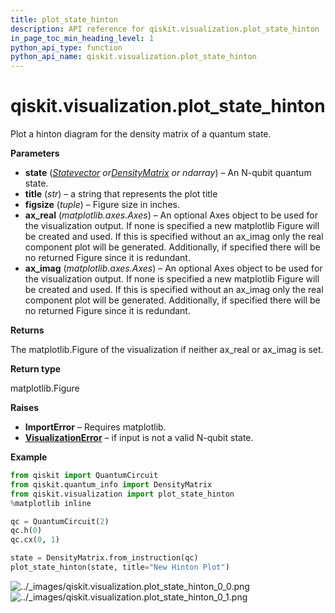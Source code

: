```yaml
---
title: plot_state_hinton
description: API reference for qiskit.visualization.plot_state_hinton
in_page_toc_min_heading_level: 1
python_api_type: function
python_api_name: qiskit.visualization.plot_state_hinton
---
```


# qiskit.visualization.plot\_state\_hinton

<Function id="qiskit.visualization.plot_state_hinton" github="https://github.com/qiskit/qiskit/tree/stable/0.17/qiskit/visualization/state_visualization.py" signature="plot_state_hinton(state, title='', figsize=None, ax_real=None, ax_imag=None, *, rho=None)">
  Plot a hinton diagram for the density matrix of a quantum state.

  **Parameters**

  *   **state** ([*Statevector*](qiskit.quantum_info.Statevector "qiskit.quantum_info.Statevector")  *or*[*DensityMatrix*](qiskit.quantum_info.DensityMatrix "qiskit.quantum_info.DensityMatrix") *or ndarray*) – An N-qubit quantum state.
  *   **title** (*str*) – a string that represents the plot title
  *   **figsize** (*tuple*) – Figure size in inches.
  *   **ax\_real** (*matplotlib.axes.Axes*) – An optional Axes object to be used for the visualization output. If none is specified a new matplotlib Figure will be created and used. If this is specified without an ax\_imag only the real component plot will be generated. Additionally, if specified there will be no returned Figure since it is redundant.
  *   **ax\_imag** (*matplotlib.axes.Axes*) – An optional Axes object to be used for the visualization output. If none is specified a new matplotlib Figure will be created and used. If this is specified without an ax\_imag only the real component plot will be generated. Additionally, if specified there will be no returned Figure since it is redundant.

  **Returns**

  The matplotlib.Figure of the visualization if neither ax\_real or ax\_imag is set.

  **Return type**

  matplotlib.Figure

  **Raises**

  *   **ImportError** – Requires matplotlib.
  *   [**VisualizationError**](qiskit.visualization.VisualizationError "qiskit.visualization.VisualizationError") – if input is not a valid N-qubit state.

  **Example**

  ```python
  from qiskit import QuantumCircuit
  from qiskit.quantum_info import DensityMatrix
  from qiskit.visualization import plot_state_hinton
  %matplotlib inline

  qc = QuantumCircuit(2)
  qc.h(0)
  qc.cx(0, 1)

  state = DensityMatrix.from_instruction(qc)
  plot_state_hinton(state, title="New Hinton Plot")
  ```

  ![../\_images/qiskit.visualization.plot\_state\_hinton\_0\_0.png](/images/api/qiskit/0.26/qiskit.visualization.plot_state_hinton_0_0.png) ![../\_images/qiskit.visualization.plot\_state\_hinton\_0\_1.png](/images/api/qiskit/0.26/qiskit.visualization.plot_state_hinton_0_1.png)
</Function>

